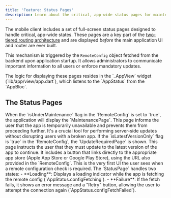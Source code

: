 ```yaml
---
title: 'Feature: Status Pages'
description: Learn about the critical, app-wide status pages for maintenance and required updates.
---
```


The mobile client includes a set of full-screen status pages designed to handle critical, app-wide states. These pages are a key part of the [two-tiered routing architecture](/docs/mobile-client/architecture/routing) and are displayed *before* the main application UI and router are ever built.

This mechanism is triggered by the `RemoteConfig` object fetched from the backend upon application startup. It allows administrators to communicate important information to all users or enforce mandatory updates.

<Aside>
The logic for displaying these pages resides in the `_AppView` widget (`lib/app/view/app.dart`), which listens to the `AppStatus` from the `AppBloc`.
</Aside>

## The Status Pages

<CardGrid>
	<Card title="Maintenance Page" icon="construction">
		When the `isUnderMaintenance` flag in the `RemoteConfig` is set to `true`, the application will display the `MaintenancePage`. This page informs the user that the app is temporarily unavailable and prevents them from proceeding further. It's a crucial tool for performing server-side updates without disrupting users with a broken app.
	</Card>
	<Card title="Update Required Page" icon="system-update">
		If the `isLatestVersionOnly` flag is `true` in the `RemoteConfig`, the `UpdateRequiredPage` is shown. This page instructs the user that they must update to the latest version of the app to continue. It includes a button that links directly to the appropriate app store (Apple App Store or Google Play Store), using the URL also provided in the `RemoteConfig`.
	</Card>
    <Card title="Initial Status Page" icon="cloud-download">
        This is the very first UI the user sees when a remote configuration check is required. The `StatusPage` handles two states:
        - **Loading**: Displays a loading indicator while the app is fetching the remote config (`AppStatus.configFetching`).
        - **Failure**: If the fetch fails, it shows an error message and a "Retry" button, allowing the user to attempt the connection again (`AppStatus.configFetchFailed`).
    </Card>
</CardGrid>